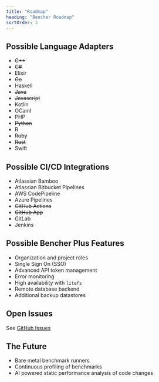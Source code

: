 ```yaml
---
title: "Roadmap"
heading: "Bencher Roadmap"
sortOrder: 3
---
```


## Possible Language Adapters

- ~~C++~~
- ~~C#~~
- Elixir
- ~~Go~~
- Haskell
- ~~Java~~
- ~~Javascript~~
- Kotlin
- OCaml
- PHP
- ~~Python~~
- R
- ~~Ruby~~
- ~~Rust~~
- Swift

## Possible CI/CD Integrations

- Atlassian Bamboo
- Atlassian Bitbucket Pipelines
- AWS CodePipeline
- Azure Pipelines
- ~~GitHub Actions~~
- ~~GitHub App~~
- GitLab
- Jenkins

## Possible Bencher Plus Features

- Organization and project roles
- Single Sign On (SSO)
- Advanced API token management
- Error monitoring
- High availability with `litefs`
- Remote database backend
- Additional backup datastores

## Open Issues

See [GitHub Issues](https://github.com/bencherdev/bencher/issues)

## The Future

- Bare metal benchmark runners
- Continuous profiling of benchmarks
- AI powered static performance analysis of code changes
